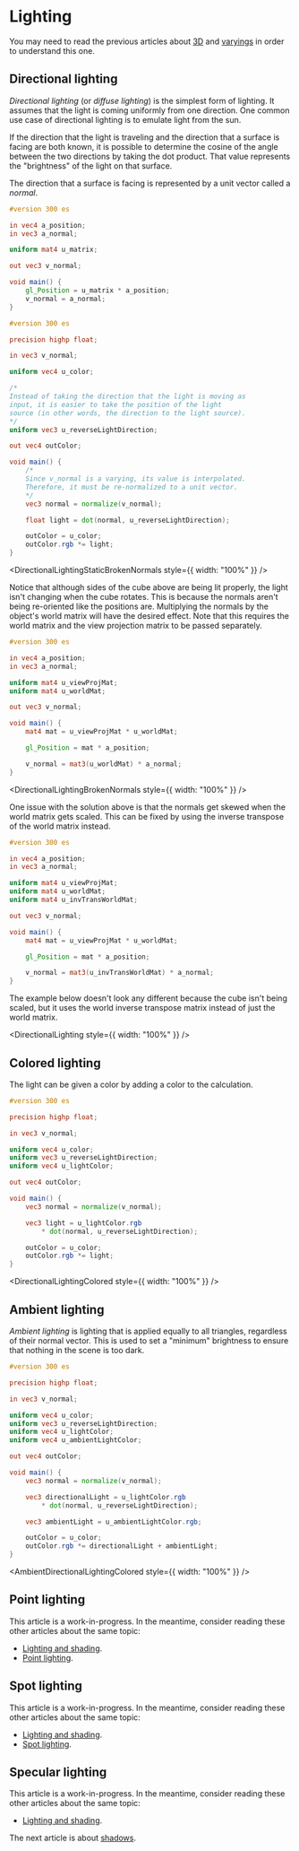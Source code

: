# Lighting

You may need to read the previous articles about [3D](/a/webgl/3d) and [varyings](/a/webgl/varyings) in order to
understand this one.

## Directional lighting

*Directional lighting* (or *diffuse lighting*) is the simplest form of lighting. It assumes that the light is coming
uniformly from one direction. One common use case of directional lighting is to emulate light from the sun.

If the direction that the light is traveling and the direction that a surface is facing are both known, it is
possible to determine the cosine of the angle between the two directions by taking the dot product. That value
represents the "brightness" of the light on that surface.

The direction that a surface is facing is represented by a unit vector called a *normal*.

```glsl
#version 300 es

in vec4 a_position;
in vec3 a_normal;

uniform mat4 u_matrix;

out vec3 v_normal;

void main() {
	gl_Position = u_matrix * a_position;
	v_normal = a_normal;
}
```

```glsl
#version 300 es

precision highp float;

in vec3 v_normal;

uniform vec4 u_color;

/*
Instead of taking the direction that the light is moving as
input, it is easier to take the position of the light
source (in other words, the direction to the light source).
*/
uniform vec3 u_reverseLightDirection;

out vec4 outColor;

void main() {
	/*
	Since v_normal is a varying, its value is interpolated.
	Therefore, it must be re-normalized to a unit vector.
	*/
	vec3 normal = normalize(v_normal);

	float light = dot(normal, u_reverseLightDirection);

	outColor = u_color;
	outColor.rgb *= light;
}
```


<DirectionalLightingStaticBrokenNormals style={{ width: "100%" }} />

Notice that although sides of the cube above are being lit properly, the light isn't changing when the cube rotates.
This is because the normals aren't being re-oriented like the positions are. Multiplying the normals by the object's
world matrix will have the desired effect. Note that this requires the world matrix and the view projection matrix to
be passed separately.

```glsl
#version 300 es

in vec4 a_position;
in vec3 a_normal;

uniform mat4 u_viewProjMat;
uniform mat4 u_worldMat;

out vec3 v_normal;

void main() {
	mat4 mat = u_viewProjMat * u_worldMat;

	gl_Position = mat * a_position;

	v_normal = mat3(u_worldMat) * a_normal;
}
```


<DirectionalLightingBrokenNormals style={{ width: "100%" }} />

One issue with the solution above is that the normals get skewed when the world matrix gets scaled. This can be fixed by using
the inverse transpose of the world matrix instead.

```glsl
#version 300 es

in vec4 a_position;
in vec3 a_normal;

uniform mat4 u_viewProjMat;
uniform mat4 u_worldMat;
uniform mat4 u_invTransWorldMat;

out vec3 v_normal;

void main() {
	mat4 mat = u_viewProjMat * u_worldMat;

	gl_Position = mat * a_position;

	v_normal = mat3(u_invTransWorldMat) * a_normal;
}
```

The example below doesn't look any different because the cube isn't being scaled, but it uses the world inverse transpose matrix
instead of just the world matrix.


<DirectionalLighting style={{ width: "100%" }} />

## Colored lighting

The light can be given a color by adding a color to the calculation.

```glsl
#version 300 es

precision highp float;

in vec3 v_normal;

uniform vec4 u_color;
uniform vec3 u_reverseLightDirection;
uniform vec4 u_lightColor;

out vec4 outColor;

void main() {
	vec3 normal = normalize(v_normal);

	vec3 light = u_lightColor.rgb
		* dot(normal, u_reverseLightDirection);

	outColor = u_color;
	outColor.rgb *= light;
}
```


<DirectionalLightingColored style={{ width: "100%" }} />

## Ambient lighting

*Ambient lighting* is lighting that is applied equally to all triangles, regardless of their normal vector. This is used to set a
"minimum" brightness to ensure that nothing in the scene is too dark.

```glsl
#version 300 es

precision highp float;

in vec3 v_normal;

uniform vec4 u_color;
uniform vec3 u_reverseLightDirection;
uniform vec4 u_lightColor;
uniform vec4 u_ambientLightColor;

out vec4 outColor;

void main() {
	vec3 normal = normalize(v_normal);

	vec3 directionalLight = u_lightColor.rgb
		* dot(normal, u_reverseLightDirection);

	vec3 ambientLight = u_ambientLightColor.rgb;

	outColor = u_color;
	outColor.rgb *= directionalLight + ambientLight;
}
```


<AmbientDirectionalLightingColored style={{ width: "100%" }} />

## Point lighting

This article is a work-in-progress. In the meantime, consider reading these other articles about the same topic:

- [Lighting and shading](https://xem.github.io/articles/webgl-guide.html#3e).
- [Point lighting](https://webgl2fundamentals.org/webgl/lessons/webgl-3d-lighting-point.html).

## Spot lighting

This article is a work-in-progress. In the meantime, consider reading these other articles about the same topic:

- [Lighting and shading](https://xem.github.io/articles/webgl-guide.html#3e).
- [Spot lighting](https://webgl2fundamentals.org/webgl/lessons/webgl-3d-lighting-spot.html).

## Specular lighting

This article is a work-in-progress. In the meantime, consider reading these other articles about the same topic:

- [Lighting and shading](https://xem.github.io/articles/webgl-guide.html#3e).

The next article is about [shadows](/a/webgl/shadows).
